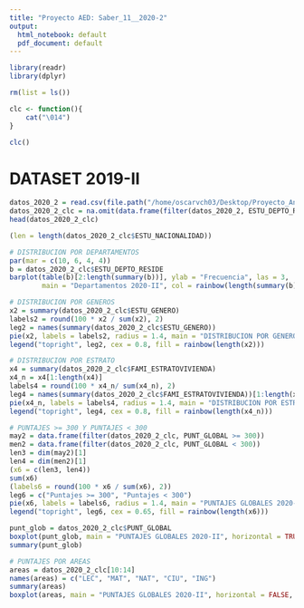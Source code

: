 ```yaml
---
title: "Proyecto AED: Saber_11__2020-2"
output:
  html_notebook: default
  pdf_document: default
---
```


```r
library(readr)
library(dplyr)
```

```r
rm(list = ls())

clc <- function(){
    cat("\014")
}

clc()
```
# DATASET 2019-II

```r
datos_2020_2 = read.csv(file.path("/home/oscarvch03/Desktop/Proyecto_Analisis_Estadistico", "Saber_11__2020-2.csv"), sep = ";")
datos_2020_2_clc = na.omit(data.frame(filter(datos_2020_2, ESTU_DEPTO_RESIDE != "")))
head(datos_2020_2_clc)
```

```r
(len = length(datos_2020_2_clc$ESTU_NACIONALIDAD))
```
```r
# DISTRIBUCION POR DEPARTAMENTOS
par(mar = c(10, 6, 4, 4))
b = datos_2020_2_clc$ESTU_DEPTO_RESIDE
barplot(table(b)[2:length(summary(b))], ylab = "Frecuencia", las = 3, 
        main = "Departamentos 2020-II", col = rainbow(length(summary(b))))
```
```r
# DISTRIBUCION POR GENEROS
x2 = summary(datos_2020_2_clc$ESTU_GENERO)
labels2 = round(100 * x2 / sum(x2), 2)
leg2 = names(summary(datos_2020_2_clc$ESTU_GENERO))
pie(x2, labels = labels2, radius = 1.4, main = "DISTRIBUCION POR GENERO 2020-II", col = rainbow(length(x2)))
legend("topright", leg2, cex = 0.8, fill = rainbow(length(x2)))
```
```r
# DISTRIBUCION POR ESTRATO
x4 = summary(datos_2020_2_clc$FAMI_ESTRATOVIVIENDA)
x4_n = x4[1:length(x4)]
labels4 = round(100 * x4_n/ sum(x4_n), 2)
leg4 = names(summary(datos_2020_2_clc$FAMI_ESTRATOVIVIENDA))[1:length(x4)]
pie(x4_n, labels = labels4, radius = 1.4, main = "DISTRIBUCION POR ESTRATO 2020-II", col = rainbow(length(x4_n)))
legend("topright", leg4, cex = 0.8, fill = rainbow(length(x4_n)))
```
```r
# PUNTAJES >= 300 Y PUNTAJES < 300
may2 = data.frame(filter(datos_2020_2_clc, PUNT_GLOBAL >= 300))
men2 = data.frame(filter(datos_2020_2_clc, PUNT_GLOBAL < 300))
len3 = dim(may2)[1]
len4 = dim(men2)[1]
(x6 = c(len3, len4))
sum(x6)
(labels6 = round(100 * x6 / sum(x6), 2))
leg6 = c("Puntajes >= 300", "Puntajes < 300")
pie(x6, labels = labels6, radius = 1.4, main = "PUNTAJES GLOBALES 2020-II", col = rainbow(length(x6)))
legend("topright", leg6, cex = 0.65, fill = rainbow(length(x6)))

punt_glob = datos_2020_2_clc$PUNT_GLOBAL
boxplot(punt_glob, main = "PUNTAJES GLOBALES 2020-II", horizontal = TRUE, border = "red", col = "green")
summary(punt_glob)
```
```r
# PUNTAJES POR AREAS
areas = datos_2020_2_clc[10:14]
names(areas) = c("LEC", "MAT", "NAT", "CIU", "ING")
summary(areas)
boxplot(areas, main = "PUNTAJES GLOBALES 2020-II", horizontal = FALSE, border = "black", col = rev(rainbow(length(areas))), las = 2)
```
